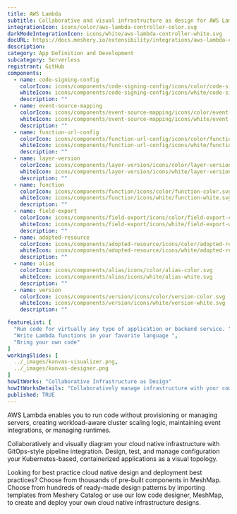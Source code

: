 ---
title: AWS Lambda
subtitle: Collaborative and visual infrastructure as design for AWS Lambda
integrationIcon: icons/color/aws-lambda-controller-color.svg
darkModeIntegrationIcon: icons/white/aws-lambda-controller-white.svg
docURL: https://docs.meshery.io/extensibility/integrations/aws-lambda-controller
description: 
category: App Definition and Development
subcategory: Serverless
registrant: GitHub
components:
  - name: code-signing-config
    colorIcon: icons/components/code-signing-config/icons/color/code-signing-config-color.svg
    whiteIcon: icons/components/code-signing-config/icons/white/code-signing-config-white.svg
    description: ""
  - name: event-source-mapping
    colorIcon: icons/components/event-source-mapping/icons/color/event-source-mapping-color.svg
    whiteIcon: icons/components/event-source-mapping/icons/white/event-source-mapping-white.svg
    description: ""
  - name: function-url-config
    colorIcon: icons/components/function-url-config/icons/color/function-url-config-color.svg
    whiteIcon: icons/components/function-url-config/icons/white/function-url-config-white.svg
    description: ""
  - name: layer-version
    colorIcon: icons/components/layer-version/icons/color/layer-version-color.svg
    whiteIcon: icons/components/layer-version/icons/white/layer-version-white.svg
    description: ""
  - name: function
    colorIcon: icons/components/function/icons/color/function-color.svg
    whiteIcon: icons/components/function/icons/white/function-white.svg
    description: ""
  - name: field-export
    colorIcon: icons/components/field-export/icons/color/field-export-color.svg
    whiteIcon: icons/components/field-export/icons/white/field-export-white.svg
    description: ""
  - name: adopted-resource
    colorIcon: icons/components/adopted-resource/icons/color/adopted-resource-color.svg
    whiteIcon: icons/components/adopted-resource/icons/white/adopted-resource-white.svg
    description: ""
  - name: alias
    colorIcon: icons/components/alias/icons/color/alias-color.svg
    whiteIcon: icons/components/alias/icons/white/alias-white.svg
    description: ""
  - name: version
    colorIcon: icons/components/version/icons/color/version-color.svg
    whiteIcon: icons/components/version/icons/white/version-white.svg
    description: ""

featureList: [
  "Run code for virtually any type of application or backend service. ",
  "Write Lambda functions in your favorite language ",
  "Bring your own code"
]
workingSlides: [
  ../_images/kanvas-visualizer.png,
  ../_images/kanvas-designer.png
]
howItWorks: "Collaborative Infrastructure as Design"
howItWorksDetails: "Collaboratively manage infrastructure with your coworkers synchronously sharing the same designs."
published: TRUE
---
<p>
AWS Lambda enables you to run code without provisioning or managing servers, creating workload-aware cluster scaling logic, maintaining event integrations, or managing runtimes.
</p>
<p>
    Collaboratively and visually diagram your cloud native infrastructure with GitOps-style pipeline integration. Design, test, and manage configuration your Kubernetes-based, containerized applications as a visual topology.
</p>
<p>
    Looking for best practice cloud native design and deployment best practices? Choose from thousands of pre-built components in MeshMap. Choose from hundreds of ready-made design patterns by importing templates from Meshery Catalog or use our low code designer, MeshMap, to create and deploy your own cloud native infrastructure designs.
</p>
